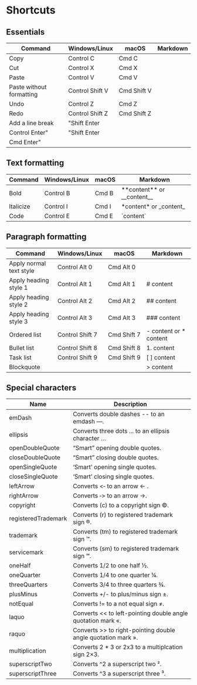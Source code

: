 # Shortcuts

## Essentials

| Command                  | Windows/Linux   | macOS       | Markdown |
|--------------------------|-----------------|-------------|----------|
| Copy                     | Control C       | Cmd C       |          |
| Cut                      | Control X       | Cmd X       |          |
| Paste                    | Control V       | Cmd V       |          |
| Paste without formatting | Control Shift V | Cmd Shift V |          |
| Undo                     | Control Z       | Cmd Z       |          |
| Redo                     | Control Shift Z | Cmd Shift Z |          |
| Add a line break         | "Shift Enter    |
| Control Enter"           | "Shift Enter    |
| Cmd Enter"               |

## Text formatting

| Command   | Windows/Linux | macOS | Markdown                           |
|-----------|---------------|-------|------------------------------------|
| Bold      | Control B     | Cmd B | \*\*content\*\* or \_\_content\_\_ |
| Italicize | Control I     | Cmd I | \*content\* or \_content\_         |
| Code      | Control E     | Cmd E | \`content`                         |

## Paragraph formatting

| Command                 | Windows/Linux   | macOS       | Markdown                 |
|-------------------------|-----------------|-------------|--------------------------|
| Apply normal text style | Control Alt 0   | Cmd Alt 0   |                          |
| Apply heading style 1   | Control Alt 1   | Cmd Alt 1   | \# content               |
| Apply heading style 2   | Control Alt 2   | Cmd Alt 2   | \#\# content             |
| Apply heading style 3   | Control Alt 3   | Cmd Alt 3   | \#\#\# content           |
| Ordered list            | Control Shift 7 | Cmd Shift 7 | \- content or \* content |
| Bullet list             | Control Shift 8 | Cmd Shift 8 | 1\. content              |
| Task list               | Control Shift 9 | Cmd Shift 9 | \[ \] content            |
| Blockquote              |                 |             | > content                |

## Special characters

| Name                | Description                                                    |
|---------------------|----------------------------------------------------------------|
| emDash              | Converts double dashes \-\- to an emdash —\.                   |
| ellipsis            | Converts three dots \.\.\. to an ellipsis character …          |
| openDoubleQuote     | “Smart” opening double quotes\.                                |
| closeDoubleQuote    | “Smart” closing double quotes\.                                |
| openSingleQuote     | ‘Smart’ opening single quotes\.                                |
| closeSingleQuote    | ‘Smart’ closing single quotes\.                                |
| leftArrow           | Converts \<‐ to an arrow ← \.                                   |
| rightArrow          | Converts ‐> to an arrow →\.                                    |
| copyright           | Converts \(c\) to a copyright sign ©\.                         |
| registeredTrademark | Converts \(r\) to registered trademark sign ®\.                |
| trademark           | Converts \(tm\) to registered trademark sign ™\.               |
| servicemark         | Converts \(sm\) to registered trademark sign ℠\.               |
| oneHalf             | Converts 1/2 to one half ½\.                                   |
| oneQuarter          | Converts 1/4 to one quarter ¼\.                                |
| threeQuarters       | Converts 3/4 to three quarters ¾\.                             |
| plusMinus           | Converts \+/\- to plus/minus sign ±\.                          |
| notEqual            | Converts \!= to a not equal sign ≠\.                           |
| laquo               | Converts \<\< to left\-pointing double angle quotation mark «\.  |
| raquo               | Converts >> to right\-pointing double angle quotation mark »\. |
| multiplication      | Converts 2 \* 3 or 2x3 to a multiplcation sign 2×3\.           |
| superscriptTwo      | Converts ^2 a superscript two ²\.                              |
| superscriptThree    | Converts ^3 a superscript three ³\.                            |
